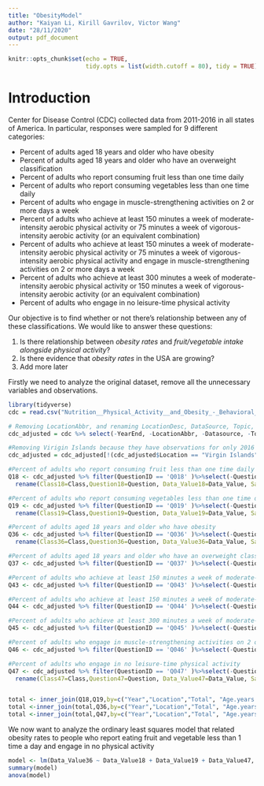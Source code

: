 ```yaml
---
title: "ObesityModel"
author: "Kaiyan Li, Kirill Gavrilov, Victor Wang"
date: "28/11/2020"
output: pdf_document
---
```


```r
knitr::opts_chunk$set(echo = TRUE,
                      tidy.opts = list(width.cutoff = 80), tidy = TRUE)
```

# Introduction
Center for Disease Control (CDC) collected data from 2011-2016 in all states of America. In particular, responses were sampled for 9 different categories: 

* Percent of adults aged 18 years and older who have obesity
* Percent of adults aged 18 years and older who have an overweight classification
* Percent of adults who report consuming fruit less than one time daily
* Percent of adults who report consuming vegetables less than one time daily
* Percent of adults who engage in muscle-strengthening activities on 2 or more days a week
* Percent of adults who achieve at least 150 minutes a week of moderate-intensity aerobic physical activity or 75 minutes a week of vigorous-intensity aerobic activity (or an equivalent combination)
* Percent of adults who achieve at least 150 minutes a week of moderate-intensity aerobic physical activity or 75 minutes a week of vigorous-intensity aerobic physical activity and engage in muscle-strengthening activities on 2 or more days a week
* Percent of adults who achieve at least 300 minutes a week of moderate-intensity aerobic physical activity or 150 minutes a week of vigorous-intensity aerobic activity (or an equivalent combination)
* Percent of adults who engage in no leisure-time physical activity

Our objective is to find whether or not there's relationship between any of these classifications. We would like to answer these questions: 

1. Is there relationship between *obesity rates* and *fruit/vegetable intake alongside physical activity*?
2. Is there evidence that *obesity rates* in the USA are growing?
3. Add more later


Firstly we need to analyze the original dataset, remove all the unnecessary variables and observations.
```r
library(tidyverse)
cdc = read.csv("Nutrition__Physical_Activity__and_Obesity_-_Behavioral_Risk_Factor_Surveillance_System.csv")

# Removing LocationAbbr, and renaming LocationDesc, DataSource, Topic, TopicID, ClassID, GeoLocation, Data_Value_Unit, Data_Value_Type, DataValueTypeID, Data_Value_Footnote_Symbol, StratificationCategoryId1, StratificationID1
cdc_adjusted = cdc %>% select(-YearEnd, -LocationAbbr, -Datasource, -Topic, -TopicID, -ClassID, -GeoLocation, -Data_Value_Unit, -Data_Value_Type, - DataValueTypeID, -Data_Value_Footnote_Symbol, -StratificationCategoryId1, -StratificationID1, -Data_Value_Alt, -Data_Value_Footnote, -Low_Confidence_Limit, -High_Confidence_Limit) %>% rename(Year = YearStart, Location = LocationDesc)

#Removing Virigin Islands because they have observations for only 2016
cdc_adjusted = cdc_adjusted[!(cdc_adjusted$Location == "Virgin Islands"),]
```


```r
#Percent of adults who report consuming fruit less than one time daily
Q18 <- cdc_adjusted %>% filter(QuestionID == 'Q018' )%>%select(-QuestionID) %>%
  rename(Class18=Class,Question18=Question, Data_Value18=Data_Value, Sample_Size18=Sample_Size)

#Percent of adults who report consuming vegetables less than one time daily
Q19 <- cdc_adjusted %>% filter(QuestionID == 'Q019' )%>%select(-QuestionID) %>%
  rename(Class19=Class,Question19=Question, Data_Value19=Data_Value, Sample_Size19=Sample_Size)

#Percent of adults aged 18 years and older who have obesity
Q36 <- cdc_adjusted %>% filter(QuestionID == 'Q036' )%>%select(-QuestionID) %>%
  rename(Class36=Class,Question36=Question, Data_Value36=Data_Value, Sample_Size36=Sample_Size)

#Percent of adults aged 18 years and older who have an overweight classification
Q37 <- cdc_adjusted %>% filter(QuestionID == 'Q037' )%>%select(-QuestionID)

#Percent of adults who achieve at least 150 minutes a week of moderate-intensity aerobic physical activity or 75 minutes a week of vigorous-intensity aerobic activity (or an equivalent combination)
Q43 <- cdc_adjusted %>% filter(QuestionID == 'Q043' )%>%select(-QuestionID)

#Percent of adults who achieve at least 150 minutes a week of moderate-intensity aerobic physical activity or 75 minutes a week of vigorous-intensity aerobic physical activity and engage in muscle-strengthening activities on 2 or more days a week
Q44 <- cdc_adjusted %>% filter(QuestionID == 'Q044' )%>%select(-QuestionID)

#Percent of adults who achieve at least 300 minutes a week of moderate-intensity aerobic physical activity or 150 minutes a week of vigorous-intensity aerobic activity (or an equivalent combination)
Q45 <- cdc_adjusted %>% filter(QuestionID == 'Q045' )%>%select(-QuestionID)

#Percent of adults who engage in muscle-strengthening activities on 2 or more days a week
Q46 <- cdc_adjusted %>% filter(QuestionID == 'Q046' )%>%select(-QuestionID)

#Percent of adults who engage in no leisure-time physical activity
Q47 <- cdc_adjusted %>% filter(QuestionID == 'Q047' )%>%select(-QuestionID) %>%
  rename(Class47=Class,Question47=Question, Data_Value47=Data_Value, Sample_Size47=Sample_Size)


total <- inner_join(Q18,Q19,by=c("Year","Location","Total", "Age.years.", "Education", "Gender", "Income", "Race.Ethnicity","LocationID","StratificationCategory1","Stratification1"))
total <-inner_join(total,Q36,by=c("Year","Location","Total", "Age.years.", "Education", "Gender", "Income", "Race.Ethnicity","LocationID","StratificationCategory1","Stratification1"))
total <-inner_join(total,Q47,by=c("Year","Location","Total", "Age.years.", "Education", "Gender", "Income", "Race.Ethnicity","LocationID","StratificationCategory1","Stratification1"))

```

We now want to analyze the ordinary least squares model that related obesity rates to people who report eating fruit and vegetable less than 1 time a day and engage in no physical activity 
```r
model <- lm(Data_Value36 ~ Data_Value18 + Data_Value19 + Data_Value47, data=total)
summary(model)
anova(model)
```



